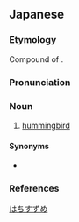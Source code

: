 ==Japanese==
{{ja-kanjitab|はち|すずめ|yomi=k}}

===Etymology===
Compound of {{affix|sort=はちすずめ|ja|蜂|tr1=hachi|t1=bee|雀|tr2=suzume|t2=sparrow}}.

===Pronunciation===
{{ja-pron|yomi=k|はちすずめ|acc=3|acc_ref=DJR}}

===Noun===
{{ja-noun|はちすずめ|ハチスズメ}}

# [[hummingbird]]

====Synonyms====
* {{ja-r|蜂鳥|はちどり}}

===References===
<references/>

[[Category:ja:Hummingbirds|はちすずめ]]